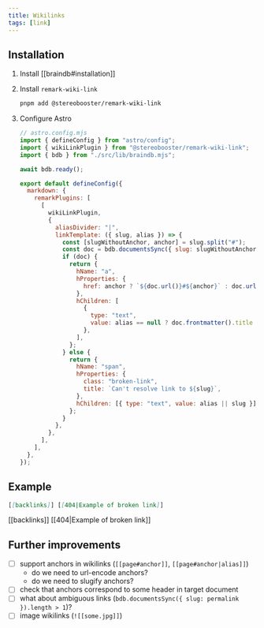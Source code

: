 ```yaml
---
title: Wikilinks
tags: [link]
---
```


## Installation


<Steps>

1. Install [[braindb#installation]]
2. Install `remark-wiki-link`

   ```bash
   pnpm add @stereobooster/remark-wiki-link
   ```

3. Configure Astro

   ```js
   // astro.config.mjs
   import { defineConfig } from "astro/config";
   import { wikiLinkPlugin } from "@stereobooster/remark-wiki-link";
   import { bdb } from "./src/lib/braindb.mjs";

   await bdb.ready();

   export default defineConfig({
     markdown: {
       remarkPlugins: [
         [
           wikiLinkPlugin,
           {
             aliasDivider: "|",
             linkTemplate: ({ slug, alias }) => {
               const [slugWithoutAnchor, anchor] = slug.split("#");
               const doc = bdb.documentsSync({ slug: slugWithoutAnchor })[0];
               if (doc) {
                 return {
                   hName: "a",
                   hProperties: {
                     href: anchor ? `${doc.url()}#${anchor}` : doc.url(),
                   },
                   hChildren: [
                     {
                       type: "text",
                       value: alias == null ? doc.frontmatter().title : alias,
                     },
                   ],
                 };
               } else {
                 return {
                   hName: "span",
                   hProperties: {
                     class: "broken-link",
                     title: `Can't resolve link to ${slug}`,
                   },
                   hChildren: [{ type: "text", value: alias || slug }],
                 };
               }
             },
           },
         ],
       ],
     },
   });
   ```

</Steps>

## Example

```md
[[backlinks]] [[404|Example of broken link]]
```

[[backlinks]] [[404|Example of broken link]]

## Further improvements

- [ ] support anchors in wikilinks (`[[page#anchor]]`, `[[page#anchor|alias]]`)
  - do we need to url-encode anchors?
  - do we need to slugify anchors?
- [ ] check that anchors correspond to some header in target document
- [ ] what about ambiguous links (`bdb.documentsSync({ slug: permalink }).length > 1`)?
- [ ] image wikilinks (`![[some.jpg]]`)
